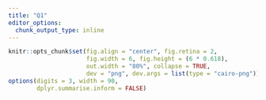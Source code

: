 ```yaml
---
title: "Q1"
editor_options: 
  chunk_output_type: inline
---
```


```r
knitr::opts_chunk$set(fig.align = "center", fig.retina = 2,
                      fig.width = 6, fig.height = (6 * 0.618),
                      out.width = "80%", collapse = TRUE,
                      dev = "png", dev.args = list(type = "cairo-png"))
options(digits = 3, width = 90,
        dplyr.summarise.inform = FALSE)
```
